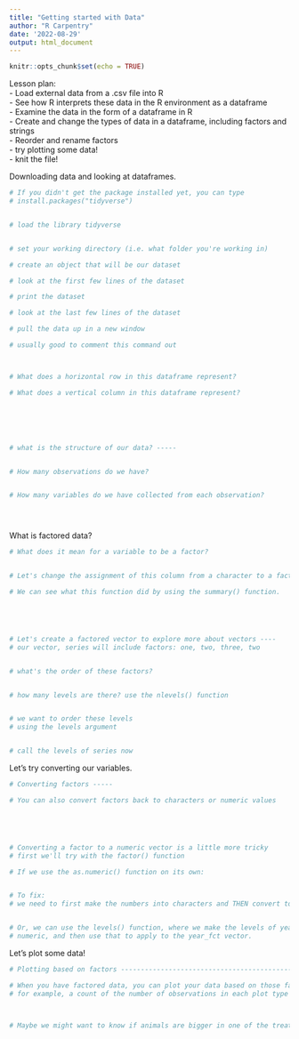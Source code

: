 ```yaml
---
title: "Getting started with Data"
author: "R Carpentry"
date: '2022-08-29'
output: html_document
---
```


```r
knitr::opts_chunk$set(echo = TRUE)
```

Lesson plan:   
 - Load external data from a .csv file into R  
 - See how R interprets these data in the R environment as a dataframe  
 - Examine the data in the form of a dataframe in R  
 - Create and change the types of data in a dataframe, including factors and strings  
 - Reorder and rename factors  
 - try plotting some data!  
 - knit the file!  
  
  
  
Downloading data and looking at dataframes.
```r
# If you didn't get the package installed yet, you can type 
# install.packages("tidyverse")


# load the library tidyverse


# set your working directory (i.e. what folder you're working in)

# create an object that will be our dataset

# look at the first few lines of the dataset

# print the dataset

# look at the last few lines of the dataset

# pull the data up in a new window

# usually good to comment this command out



# What does a horizontal row in this dataframe represent?

# What does a vertical column in this dataframe represent?






# what is the structure of our data? -----


# How many observations do we have?


# How many variables do we have collected from each observation?





```

What is factored data?

```r

# What does it mean for a variable to be a factor?


# Let's change the assignment of this column from a character to a factor

# We can see what this function did by using the summary() function.





# Let's create a factored vector to explore more about vectors ----
# our vector, series will include factors: one, two, three, two


# what's the order of these factors?


# how many levels are there? use the nlevels() function


# we want to order these levels
# using the levels argument


# call the levels of series now

```

Let's try converting our variables.

```r

# Converting factors -----

# You can also convert factors back to characters or numeric values 





# Converting a factor to a numeric vector is a little more tricky
# first we'll try with the factor() function

# If we use the as.numeric() function on its own:


# To fix:
# we need to first make the numbers into characters and THEN convert to numeric


# Or, we can use the levels() function, where we make the levels of year_fct
# numeric, and then use that to apply to the year_fct vector. 

```

Let's plot some data!

```r

# Plotting based on factors --------------------------------------------------------

# When you have factored data, you can plot your data based on those factors to see,
# for example, a count of the number of observations in each plot type



# Maybe we might want to know if animals are bigger in one of the treatment groups


```